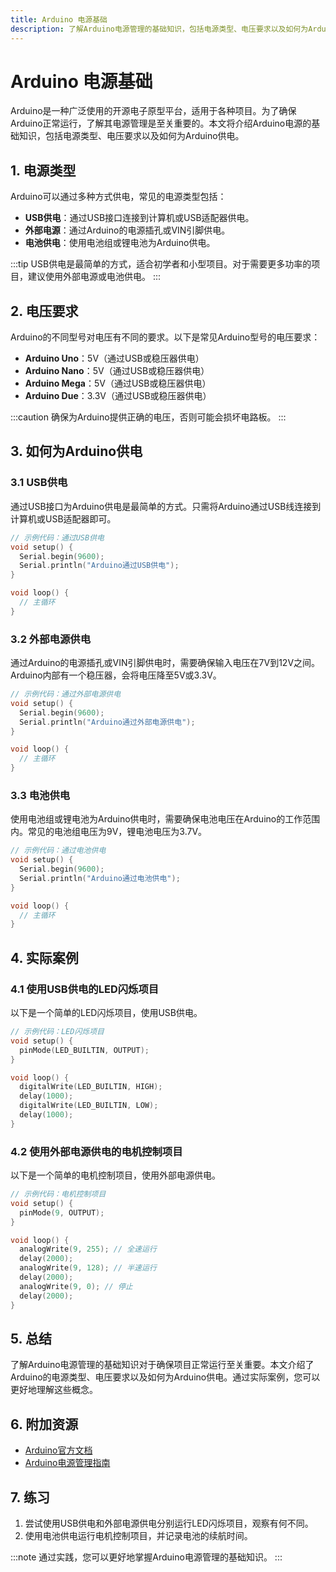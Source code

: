 ```yaml
---
title: Arduino 电源基础
description: 了解Arduino电源管理的基础知识，包括电源类型、电压要求以及如何为Arduino供电。适合初学者学习Arduino电源管理的入门指南。
---
```


# Arduino 电源基础

Arduino是一种广泛使用的开源电子原型平台，适用于各种项目。为了确保Arduino正常运行，了解其电源管理是至关重要的。本文将介绍Arduino电源的基础知识，包括电源类型、电压要求以及如何为Arduino供电。

## 1. 电源类型

Arduino可以通过多种方式供电，常见的电源类型包括：

- **USB供电**：通过USB接口连接到计算机或USB适配器供电。
- **外部电源**：通过Arduino的电源插孔或VIN引脚供电。
- **电池供电**：使用电池组或锂电池为Arduino供电。

:::tip
USB供电是最简单的方式，适合初学者和小型项目。对于需要更多功率的项目，建议使用外部电源或电池供电。
:::

## 2. 电压要求

Arduino的不同型号对电压有不同的要求。以下是常见Arduino型号的电压要求：

- **Arduino Uno**：5V（通过USB或稳压器供电）
- **Arduino Nano**：5V（通过USB或稳压器供电）
- **Arduino Mega**：5V（通过USB或稳压器供电）
- **Arduino Due**：3.3V（通过USB或稳压器供电）

:::caution
确保为Arduino提供正确的电压，否则可能会损坏电路板。
:::

## 3. 如何为Arduino供电

### 3.1 USB供电

通过USB接口为Arduino供电是最简单的方式。只需将Arduino通过USB线连接到计算机或USB适配器即可。

```cpp
// 示例代码：通过USB供电
void setup() {
  Serial.begin(9600);
  Serial.println("Arduino通过USB供电");
}

void loop() {
  // 主循环
}
```

### 3.2 外部电源供电

通过Arduino的电源插孔或VIN引脚供电时，需要确保输入电压在7V到12V之间。Arduino内部有一个稳压器，会将电压降至5V或3.3V。

```cpp
// 示例代码：通过外部电源供电
void setup() {
  Serial.begin(9600);
  Serial.println("Arduino通过外部电源供电");
}

void loop() {
  // 主循环
}
```

### 3.3 电池供电

使用电池组或锂电池为Arduino供电时，需要确保电池电压在Arduino的工作范围内。常见的电池组电压为9V，锂电池电压为3.7V。

```cpp
// 示例代码：通过电池供电
void setup() {
  Serial.begin(9600);
  Serial.println("Arduino通过电池供电");
}

void loop() {
  // 主循环
}
```

## 4. 实际案例

### 4.1 使用USB供电的LED闪烁项目

以下是一个简单的LED闪烁项目，使用USB供电。

```cpp
// 示例代码：LED闪烁项目
void setup() {
  pinMode(LED_BUILTIN, OUTPUT);
}

void loop() {
  digitalWrite(LED_BUILTIN, HIGH);
  delay(1000);
  digitalWrite(LED_BUILTIN, LOW);
  delay(1000);
}
```

### 4.2 使用外部电源供电的电机控制项目

以下是一个简单的电机控制项目，使用外部电源供电。

```cpp
// 示例代码：电机控制项目
void setup() {
  pinMode(9, OUTPUT);
}

void loop() {
  analogWrite(9, 255); // 全速运行
  delay(2000);
  analogWrite(9, 128); // 半速运行
  delay(2000);
  analogWrite(9, 0); // 停止
  delay(2000);
}
```

## 5. 总结

了解Arduino电源管理的基础知识对于确保项目正常运行至关重要。本文介绍了Arduino的电源类型、电压要求以及如何为Arduino供电。通过实际案例，您可以更好地理解这些概念。

## 6. 附加资源

- [Arduino官方文档](https://www.arduino.cc/en/Main/Documentation)
- [Arduino电源管理指南](https://www.arduino.cc/en/Tutorial/PowerManagement)

## 7. 练习

1. 尝试使用USB供电和外部电源供电分别运行LED闪烁项目，观察有何不同。
2. 使用电池供电运行电机控制项目，并记录电池的续航时间。

:::note
通过实践，您可以更好地掌握Arduino电源管理的基础知识。
:::